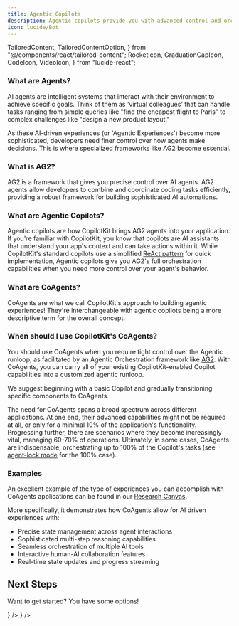 ```yaml
---
title: Agentic Copilots
description: Agentic copilots provide you with advanced control and orchestration over your agents.
icon: lucide/Bot
---
```


  TailoredContent,
  TailoredContentOption,
} from "@/components/react/tailored-content";
  RocketIcon,
  GraduationCapIcon,
  CodeIcon,
  VideoIcon,
} from "lucide-react";

### What are Agents?
AI agents are intelligent systems that interact with their environment to achieve specific goals. Think of them as 'virtual colleagues' that can handle tasks ranging from
simple queries like "find the cheapest flight to Paris" to complex challenges like "design a new product layout."

As these AI-driven experiences (or 'Agentic Experiences') become more sophisticated, developers need finer control over how agents make decisions. This is where specialized
frameworks like AG2 become essential.

### What is AG2?
AG2 is a framework that gives you precise control over AI agents. AG2 agents allow developers to combine and coordinate coding tasks efficiently,
providing a robust framework for building sophisticated AI automations.

### What are Agentic Copilots?
Agentic copilots are how CopilotKit brings AG2 agents into your application. If you're familiar with CopilotKit, you know that copilots are AI assistants that
understand your app's context and can take actions within it. While CopilotKit's standard copilots use a simplified [ReAct pattern](https://www.perplexity.ai/search/what-s-a-react-agent-5hu7ZOaKSAuY7YdFjQLCNQ)
for quick implementation, Agentic copilots give you AG2's full orchestration capabilities when you need more control over your agent's behavior.

### What are CoAgents?
CoAgents are what we call CopilotKit's approach to building agentic experiences! They're interchangeable with agentic copilots being a more descriptive term for the overall concept.

### When should I use CopilotKit's CoAgents?
You should use CoAgents when you require tight control over the Agentic runloop, as facilitated by an Agentic Orchestration framework like [AG2](https://ag2.ai/).
With CoAgents, you can carry all of your existing CopilotKit-enabled Copilot capabilities into a customized agentic runloop.

We suggest beginning with a basic Copilot and gradually transitioning specific components to CoAgents.

The need for CoAgents spans a broad spectrum across different applications. At one end, their advanced capabilities might not be required at all, or only for a minimal 10% of the application's
functionality. Progressing further, there are scenarios where they become increasingly vital, managing 60-70% of operations. Ultimately, in some cases, CoAgents are indispensable, orchestrating
up to 100% of the Copilot's tasks (see [agent-lock mode](/ag2/multi-agent-flows) for the 100% case).

### Examples
An excellent example of the type of experiences you can accomplish with CoAgents applications can be found in our [Research Canvas](https://github.com/CopilotKit/CopilotKit/tree/main/examples/coagents-research-canvas).

More specifically, it demonstrates how CoAgents allow for AI driven experiences with:
- Precise state management across agent interactions
- Sophisticated multi-step reasoning capabilities
- Seamless orchestration of multiple AI tools
- Interactive human-AI collaboration features
- Real-time state updates and progress streaming

## Next Steps

Want to get started? You have some options!

<Cards>
    <Card
        title="Build your first CoAgent"
        description="Follow a step-by-step tutorial to build a travel app supercharged with CoAgents."
        href="/ag2/quickstart/ag2"
        icon={<RocketIcon />}
    />
    <Card
        title="Learn more CoAgent concepts"
        description="Learn more about the concepts used to talk about CoAgents and how to use them."
        href="/ag2/concepts/terminology"
        icon={<GraduationCapIcon />}
    />
</Cards>
